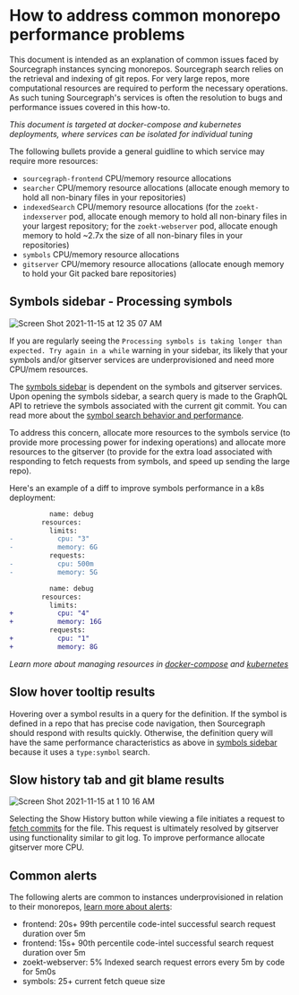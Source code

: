 # How to address common monorepo performance problems

This document is intended as an explanation of common issues faced by Sourcegraph instances syncing monorepos. Sourcegraph search relies on the retrieval and indexing of git repos. For very large repos, more computational resources are required to perform the necessary operations. As such tuning Sourcegraph's services is often the resolution to bugs and performance issues covered in this how-to.

_This document is targeted at docker-compose and kubernetes deployments, where services can be isolated for individual tuning_

The following bullets provide a general guidline to which service may require more resources:

* `sourcegraph-frontend` CPU/memory resource allocations
* `searcher` CPU/memory resource allocations (allocate enough memory to hold all non-binary files in your repositories)
* `indexedSearch` CPU/memory resource allocations (for the `zoekt-indexserver` pod, allocate enough memory to hold all non-binary files in your largest repository; for the `zoekt-webserver` pod, allocate enough memory to hold ~2.7x the size of all non-binary files in your repositories)
* `symbols` CPU/memory resource allocations
* `gitserver` CPU/memory resource allocations (allocate enough memory to hold your Git packed bare repositories)

## Symbols sidebar - Processing symbols

![Screen Shot 2021-11-15 at 12 35 07 AM](https://user-images.githubusercontent.com/13024338/141749036-95759cbe-abd5-4d78-91eb-618423d2f66c.png)

If you are regularly seeing the `Processing symbols is taking longer than expected. Try again in a while` warning in your sidebar, its likely that your symbols and/or gitserver services are underprovisioned and need more CPU/mem resources.

The [symbols sidebar](https://sourcegraph.com/github.com/sourcegraph/sourcegraph/-/blob/client/web/src/repo/RepoRevisionSidebarSymbols.tsx?L42) is dependent on the symbols and gitserver services. Upon opening the symbols sidebar, a search query is made to the GraphQL API to retrieve the symbols associated with the current git commit. You can read more about the [symbol search behavior and performance](/code_navigation/explanations/features#symbol-search-behavior-and-performance).

To address this concern, allocate more resources to the symbols service (to provide more processing power for indexing operations) and allocate more resources to the gitserver (to provide for the extra load associated with responding to fetch requests from symbols, and speed up sending the large repo).

Here's an example of a diff to improve symbols performance in a k8s deployment:

```diff
          name: debug
        resources:
          limits:
-           cpu: "3"
-           memory: 6G
          requests:
-           cpu: 500m
-           memory: 5G

          name: debug
        resources:
          limits:
+           cpu: "4"
+           memory: 16G
          requests:
+           cpu: "1"
+           memory: 8G
```

_Learn more about managing resources in [docker-compose](/admin/deploy/docker-compose/#operations) and [kubernetes](/admin/deploy/kubernetes/operations)_

## Slow hover tooltip results

Hovering over a symbol results in a query for the definition. If the symbol is defined in a repo that has precise code navigation, then Sourcegraph should respond with results quickly. Otherwise, the definition query will have the same performance characteristics as above in [symbols sidebar](#symbols-sidebar---processing-symbols) because it uses a `type:symbol` search.

## Slow history tab and git blame results

![Screen Shot 2021-11-15 at 1 10 16 AM](https://user-images.githubusercontent.com/13024338/141754063-2080c7c6-b5be-43c1-b9db-386e916d2968.png)

Selecting the Show History button while viewing a file initiates a request to [fetch commits](https://sourcegraph.com/search?q=context:global+repo:%5Egithub%5C.com/sourcegraph/sourcegraph%24+file:%5Eclient/web/src/repo/RepoRevisionSidebarCommits%5C.tsx+function+fetchCommits%28&patternType=literal) for the file. This request is ultimately resolved by gitserver using functionality similar to git log. To improve performance allocate gitserver more CPU.

## Common alerts

The following alerts are common to instances underprovisioned in relation to their monorepos, [learn more about alerts](https://docs.sourcegraph.com/admin/observability/alerts):

- frontend: 20s+ 99th percentile code-intel successful search request duration over 5m
- frontend: 15s+ 90th percentile code-intel successful search request duration over 5m
- zoekt-webserver: 5% Indexed search request errors every 5m by code for 5m0s
- symbols: 25+ current fetch queue size
